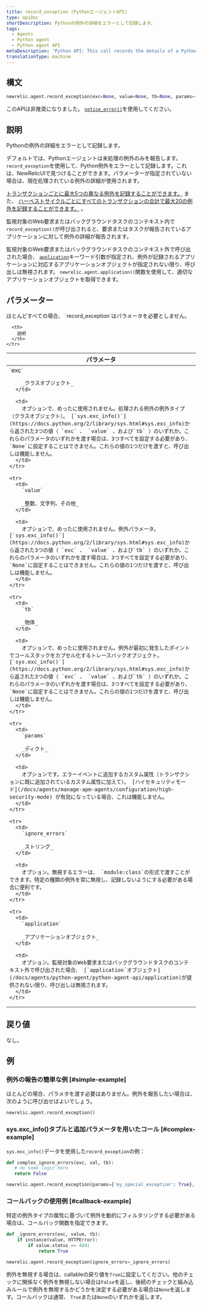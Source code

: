 ```yaml
---
title: record_exception (PythonエージェントAPI)
type: apiDoc
shortDescription: Pythonの例外の詳細をエラーとして記録します。
tags:
  - Agents
  - Python agent
  - Python agent API
metaDescription: 'Python API: This call records the details of a Python exception as an error.'
translationType: machine
---
```


## 構文

```py
newrelic.agent.record_exception(exc=None, value=None, tb=None, params={}, ignore_errors=[], application=None)
```

このAPIは非推奨になりました。 [`notice_error()`](/docs/agents/python-agent/python-agent-api/notice_error)を使用してください。

## 説明

Pythonの例外の詳細をエラーとして記録します。

デフォルトでは、Pythonエージェントは未処理の例外のみを報告します。 `record_exception`を使用して、Python例外をエラーとして記録します。これは、NewRelicUIで見つけることができます。パラメーターが指定されていない場合は、現在処理されている例外の詳細が使用されます。

[トランザクションごとに最大5つの異なる例外を記録することができます。](/docs/accounts-partnerships/education/getting-started-new-relic/glossary#transaction) また、 [ハーベストサイクルごとにすべてのトランザクションの合計で最大20の例外を記録することができます。](/docs/apm/new-relic-apm/getting-started/glossary#harvest-cycle) 。

監視対象のWeb要求またはバックグラウンドタスクのコンテキスト内で`record_exception()`が呼び出されると、要求またはタスクが報告されているアプリケーションに対して例外の詳細が報告されます。

監視対象のWeb要求またはバックグラウンドタスクのコンテキスト外で呼び出された場合、 [`application`](/docs/agents/python-agent/python-agent-api/application)キーワード引数が指定され、例外が記録されるアプリケーションに対応するアプリケーションオブジェクトが指定されない限り、呼び出しは無視されます。 `newrelic.agent.application()`関数を使用して、適切なアプリケーションオブジェクトを取得できます。

## パラメーター

<Callout variant="tip">
  ほとんどすべての場合、 `record_exception`はパラメータを必要としません。
</Callout>

<table>
  <thead>
    <tr>
      <th width="25%">
        パラメータ
      </th>

      <th>
        説明
      </th>
    </tr>
  </thead>

  <tbody>
    <tr>
      <td>
        `exc`

        _クラスオブジェクト_
      </td>

      <td>
        オプションで、めったに使用されません。処理される例外の例外タイプ（クラスオブジェクト）。 [`sys.exc_info()`](https://docs.python.org/2/library/sys.html#sys.exc_info)から返された3つの値（ `exc` 、 `value` 、および`tb` ）のいずれか。これらのパラメータのいずれかを渡す場合は、3つすべてを設定する必要があり、 `None`に設定することはできません。これらの値の1つだけを渡すと、呼び出しは機能しません。
      </td>
    </tr>

    <tr>
      <td>
        `value`

        _整数、文字列、その他_
      </td>

      <td>
        オプションで、めったに使用されません。例外パラメータ。 [`sys.exc_info()`](https://docs.python.org/2/library/sys.html#sys.exc_info)から返された3つの値（ `exc` 、 `value` 、および`tb` ）のいずれか。これらのパラメータのいずれかを渡す場合は、3つすべてを設定する必要があり、 `None`に設定することはできません。これらの値の1つだけを渡すと、呼び出しは機能しません。
      </td>
    </tr>

    <tr>
      <td>
        `tb`

        _物体_
      </td>

      <td>
        オプションで、めったに使用されません。例外が最初に発生したポイントでコールスタックをカプセル化するトレースバックオブジェクト。 [`sys.exc_info()`](https://docs.python.org/2/library/sys.html#sys.exc_info)から返された3つの値（ `exc` 、 `value` 、および`tb` ）のいずれか。これらのパラメータのいずれかを渡す場合は、3つすべてを設定する必要があり、 `None`に設定することはできません。これらの値の1つだけを渡すと、呼び出しは機能しません。
      </td>
    </tr>

    <tr>
      <td>
        `params`

        _ディクト_
      </td>

      <td>
        オプションです。エラーイベントに追加するカスタム属性（トランザクションに既に追加されているカスタム属性に加えて）。 [ハイセキュリティモード](/docs/agents/manage-apm-agents/configuration/high-security-mode) が有効になっている場合、これは機能しません。
      </td>
    </tr>

    <tr>
      <td>
        `ignore_errors`

        _ストリング_
      </td>

      <td>
        オプション。無視するエラーは、 `module:class`の形式で渡すことができます。特定の種類の例外を常に無視し、記録しないようにする必要がある場合に便利です。
      </td>
    </tr>

    <tr>
      <td>
        `application`

        _アプリケーションオブジェクト_
      </td>

      <td>
        オプション。監視対象のWeb要求またはバックグラウンドタスクのコンテキスト外で呼び出された場合、 [`application`オブジェクト](/docs/agents/python-agent/python-agent-api/application)が提供されない限り、呼び出しは無視されます。
      </td>
    </tr>
  </tbody>
</table>

## 戻り値

なし。

## 例

### 例外の報告の簡単な例 [#simple-example]

ほとんどの場合、パラメタを渡す必要はありません。例外を報告したい場合は、次のように呼び出せばよいでしょう。

```py
newrelic.agent.record_exception()
```

### sys.exc_info()タプルと追加パラメータを用いたコール [#complex-example]

`sys.exc_info()`データを使用した`record_exception`の例：

```py
def complex_ignore_errors(exc, val, tb):
   # do some logic here
   return False

newrelic.agent.record_exception(params={'my_special_exception': True}, ignore_errors=complex_ignore_errors)
```

### コールバックの使用例 [#callback-example]

特定の例外タイプの属性に基づいて例外を動的にフィルタリングする必要がある場合は、コールバック関数を指定できます。

```py
def _ignore_errors(exc, value, tb): 
    if instance(value, HTTPError): 
        if value.status == 404: 
            return True

newrelic.agent.record_exception(ignore_errors=_ignore_errors)
```

例外を無視する場合は、callableの戻り値を`True`に設定してください。他のチェックに関係なく例外を無視しない場合は`False`を返し、後続のチェックと組み込みルールで例外を無視するかどうかを決定する必要がある場合は`None`を返します。コールバックは通常、 `True`または`None`のいずれかを返します。